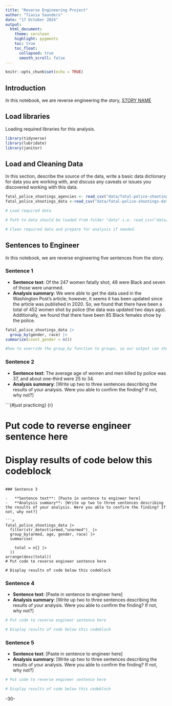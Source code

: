 ```yaml
---
title: "Reverse Engineering Project"
author: "Tiasia Saunders"
date: "17 October 2024"
output:
  html_document:
    theme: cerulean
    highlight: pygments
    toc: true
    toc_float:
      collapsed: true
      smooth_scroll: false
---
```


```r
knitr::opts_chunk$set(echo = TRUE)
```

## Introduction

In this notebook, we are reverse engineering the story, [STORY NAME](STORY%20URL)

## Load libraries

Loading required libraries for this analysis.

```r
library(tidyverse)
library(lubridate)
library(janitor)
```

## Load and Cleaning Data

In this section, describe the source of the data, write a basic data dictionary for data you are working with, and discuss any caveats or issues you discovered working with this data.

```r
fatal_police_shootings_agencies <- read_csv("data/fatal-police-shootings-agencies.csv") 
fatal_police_shootings_data <-read_csv("data/fatal-police-shootings-data.csv") 

# Load required data

# Path to data should be loaded from folder "data" i.e. read_csv("data/name_of_data.csv")

# Clean required data and prepare for analysis if needed. 


```

## Sentences to Engineer

In this notebook, we are reverse engineering five sentences from the story.

### Sentence 1

-   **Sentence text**: Of the 247 women fatally shot, 48 were Black and seven of those were unarmed.
-   **Analysis summary**: We were able to get the data used in the Washington Post's article; however, it seems it has been updated since the article was published in 2020. So, we found that there have been a total of 452 women shot by police (the data was updated two days ago). Additionally, we found that there have been 85 Black females show by the police.

```r
fatal_police_shootings_data |> 
  group_by(gender, race) |> 
summarize(count_gender = n())

#how to override the group_by function to groups, so our output can show on the first table? 

```

### Sentence 2

-   **Sentence text**: The average age of women and men killed by police was 37, and about one-third were 25 to 34.
-   **Analysis summary**: [Write up two to three sentences describing the results of your analysis. Were you able to confirm the finding? If not, why not?]

```{#just practicing}
{r}




# Put code to reverse engineer sentence here

# Display results of code below this codeblock



```

### Sentence 3

-   **Sentence text**: [Paste in sentence to engineer here]
-   **Analysis summary**: [Write up two to three sentences describing the results of your analysis. Were you able to confirm the finding? If not, why not?]

```r
fatal_police_shootings_data |>
  filter(str_detect(armed,"unarmed")_ |>
  group_by(armed, age, gender, race) |> 
  summarise(
    
    total = n{} |>
  ))
arrange(desc(total))
# Put code to reverse engineer sentence here

# Display results of code below this codeblock

```

### Sentence 4

-   **Sentence text**: [Paste in sentence to engineer here]
-   **Analysis summary**: [Write up two to three sentences describing the results of your analysis. Were you able to confirm the finding? If not, why not?]

```r
# Put code to reverse engineer sentence here

# Display results of code below this codeblock

```

### Sentence 5

-   **Sentence text**: [Paste in sentence to engineer here]
-   **Analysis summary**: [Write up two to three sentences describing the results of your analysis. Were you able to confirm the finding? If not, why not?]

```r
# Put code to reverse engineer sentence here

# Display results of code below this codeblock

```

-30-
